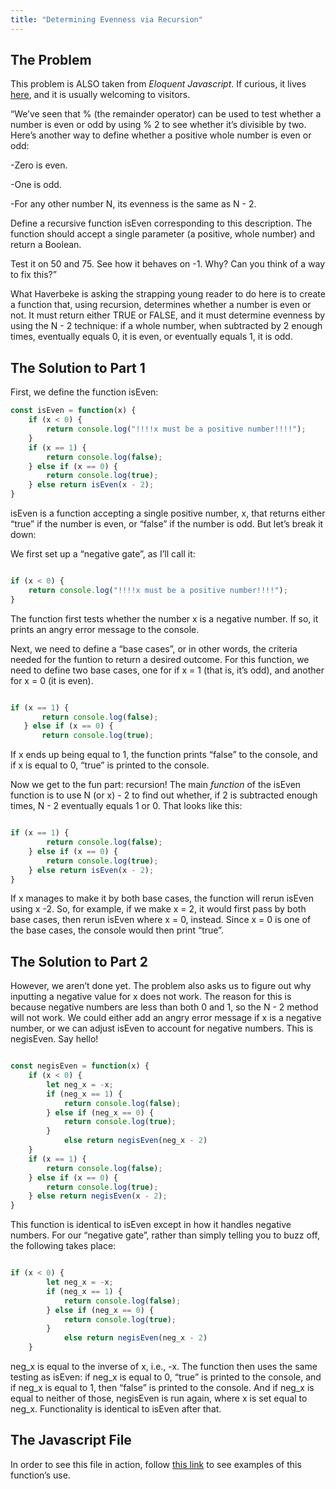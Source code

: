 ```yaml
---
title: "Determining Evenness via Recursion"
---
```


## The Problem

This problem is ALSO taken from *Eloquent Javascript*. If curious, it lives [here](https://eloquentjavascript.net/03_functions.html#i_jxl1p970Fy){target="_blank"}, and it is usually welcoming to visitors.

"We’ve seen that % (the remainder operator) can be used to test whether a number is even or odd by using % 2 to see whether it’s divisible by two. Here’s another way to define whether a positive whole number is even or odd:

-Zero is even.

-One is odd.

-For any other number N, its evenness is the same as N - 2.

Define a recursive function isEven corresponding to this description. The function should accept a single parameter (a positive, whole number) and return a Boolean.

Test it on 50 and 75. See how it behaves on -1. Why? Can you think of a way to fix this?"

What Haverbeke is asking the strapping young reader to do here is to create a function that, using recursion, determines whether a number is even or not. It must return either TRUE or FALSE, and it must determine evenness by using the N - 2 technique: if a whole number, when subtracted by 2 enough times, eventually equals 0, it is even, or eventually equals 1, it is odd. 

## The Solution to Part 1

First, we define the function isEven:

```.js
const isEven = function(x) {
    if (x < 0) {
        return console.log("!!!!x must be a positive number!!!!");
    }
    if (x == 1) {
        return console.log(false);
    } else if (x == 0) {
        return console.log(true);
    } else return isEven(x - 2);
}
```


isEven is a function accepting a single positive number, x, that returns either "true" if the number is even, or "false" if the number is odd. But let's break it down:

We first set up a "negative gate", as I'll call it:


```.js

if (x < 0) {
    return console.log("!!!!x must be a positive number!!!!");
}

```


 The function first tests whether the number x is a negative number. If so, it prints an angry error message to the console.

 Next, we need to define a "base cases", or in other words, the criteria needed for the funtion to return a desired outcome. For this function, we need to define two base cases, one for if x = 1 (that is, it's odd), and another for x = 0 (it is even).


 ```.js

if (x == 1) {
        return console.log(false);
    } else if (x == 0) {
        return console.log(true);

 ```


If x ends up being equal to 1, the function prints "false" to the console, and if x is equal to 0, "true" is printed to the console.

Now we get to the fun part: recursion! The main *function* of the isEven function is to use N (or x) - 2 to find out whether, if 2 is subtracted enough times, N - 2 eventually equals 1 or 0. That looks like this:


```.js

if (x == 1) {
        return console.log(false);
    } else if (x == 0) {
        return console.log(true);
    } else return isEven(x - 2);
}

```


If x manages to make it by both base cases, the function will rerun isEven using x -2. So, for example, if we make x = 2, it would first pass by both base cases, then rerun isEven where x = 0, instead. Since x = 0 is one of the base cases, the console would then print "true".

## The Solution to Part 2

However, we aren't done yet. The problem also asks us to figure out why inputting a negative value for x does not work. The reason for this is because negative numbers are less than both 0 and 1, so the N - 2 method will not work. We could either add an angry error message if x is a negative number, or we can adjust isEven to account for negative numbers. This is negisEven. Say hello!


```.js

const negisEven = function(x) {
    if (x < 0) {
        let neg_x = -x;
        if (neg_x == 1) {
            return console.log(false);
        } else if (neg_x == 0) {
            return console.log(true);
        }
            else return negisEven(neg_x - 2)
    }
    if (x == 1) {
        return console.log(false);
    } else if (x == 0) {
        return console.log(true);
    } else return negisEven(x - 2);
}

```


This function is identical to isEven except in how it handles negative numbers. For our "negative gate", rather than simply telling you to buzz off, the following takes place:

```.js

if (x < 0) {
        let neg_x = -x;
        if (neg_x == 1) {
            return console.log(false);
        } else if (neg_x == 0) {
            return console.log(true);
        }
            else return negisEven(neg_x - 2)
    }

```


neg_x is equal to the inverse of x, i.e., -x. The function then uses the same testing as isEven: if neg_x is equal to 0, "true" is printed to the console, and if neg_x is equal to 1, then "false" is printed to the console. And if neg_x is equal to neither of those, negisEven is run again, where x is set equal to neg_x. Functionality is identical to isEven after that.


## The Javascript File

In order to see this file in action, follow [this link](){target="_blank"} to see examples of this function's use.


